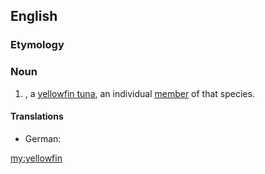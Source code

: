 ==English==
{{rfi}}
{{wikipedia}}
{{wikispecies}}
===Etymology===
{{compound|yellow|fin}}

===Noun===
{{en-noun|yellowfin|pl2=yellowfins}}

# {{countable}} {{taxlink|Thunnus albacares|species}}, a [[yellowfin tuna]], an individual [[member]] of that species.

====Translations====
{{trans-top|A yellowfin tuna, an individual member of that species}}
* German: {{t-|de|Gelbflossenthunfisch|m}}
{{trans-mid}}
{{trans-bottom}}

[[my:yellowfin]]